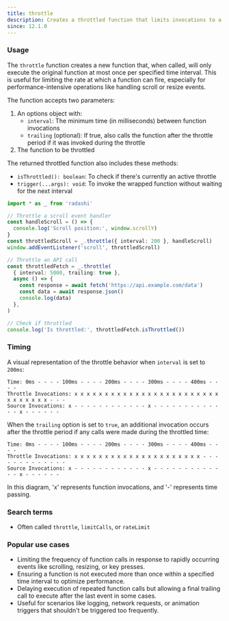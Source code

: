 ```yaml
---
title: throttle
description: Creates a throttled function that limits invocations to a specified interval
since: 12.1.0
---
```


### Usage

The `throttle` function creates a new function that, when called, will only execute the original function at most once per specified time interval. This is useful for limiting the rate at which a function can fire, especially for performance-intensive operations like handling scroll or resize events.

The function accepts two parameters:

1. An options object with:
   - `interval`: The minimum time (in milliseconds) between function invocations
   - `trailing` (optional): If true, also calls the function after the throttle period if it was invoked during the throttle
2. The function to be throttled

The returned throttled function also includes these methods:

- `isThrottled(): boolean`: To check if there's currently an active throttle
- `trigger(...args): void`: To invoke the wrapped function without waiting for the next interval

```typescript
import * as _ from 'radashi'

// Throttle a scroll event handler
const handleScroll = () => {
  console.log('Scroll position:', window.scrollY)
}
const throttledScroll = _.throttle({ interval: 200 }, handleScroll)
window.addEventListener('scroll', throttledScroll)

// Throttle an API call
const throttledFetch = _.throttle(
  { interval: 5000, trailing: true },
  async () => {
    const response = await fetch('https://api.example.com/data')
    const data = await response.json()
    console.log(data)
  },
)

// Check if throttled
console.log('Is throttled:', throttledFetch.isThrottled())
```

### Timing

A visual representation of the throttle behavior when `interval` is set to `200ms`:

```
Time: 0ms - - - - 100ms - - - - 200ms - - - - 300ms - - - - 400ms - - - -
Throttle Invocations: x x x x x x x x x x x x x x x x x x x x x x x x x x x x x x x - - -
Source Invocations: x - - - - - - - - - - - - x - - - - - - - - - - - - - x - - - - - -
```

When the `trailing` option is set to `true`, an additional invocation occurs after the throttle period if any calls were made during the throttled time:

```
Time: 0ms - - - - 100ms - - - - 200ms - - - - 300ms - - - - 400ms - - - -
Throttle Invocations: x x x x x x x x x x x x x x x x x x x x x - - - - - - - - - - - - -
Source Invocations: x - - - - - - - - - - - - x - - - - - - - - - - - - - x - - - - - -
```

In this diagram, 'x' represents function invocations, and '-' represents time passing.

### Search terms

- Often called `throttle`, `limitCalls`, or `rateLimit`

### Popular use cases

- Limiting the frequency of function calls in response to rapidly occurring events like scrolling, resizing, or key presses.
- Ensuring a function is not executed more than once within a specified time interval to optimize performance.
- Delaying execution of repeated function calls but allowing a final trailing call to execute after the last event in some cases.
- Useful for scenarios like logging, network requests, or animation triggers that shouldn't be triggered too frequently.
